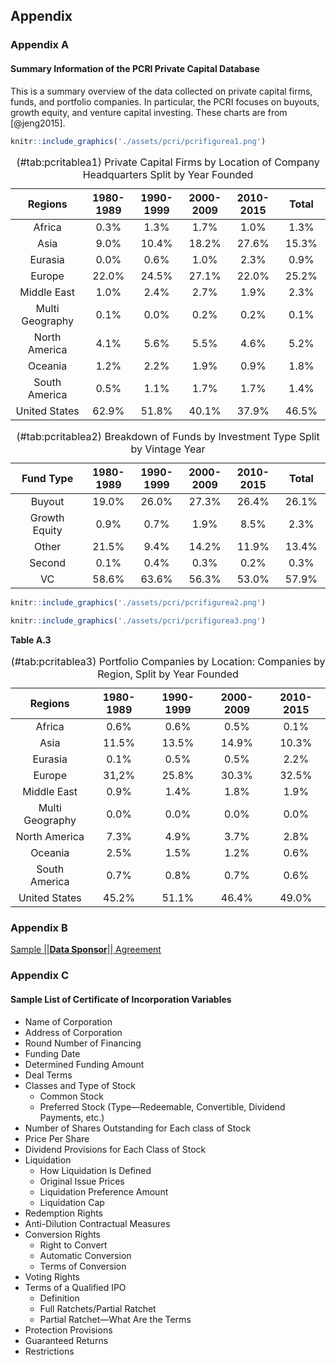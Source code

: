 ## Appendix  {-}

### Appendix A {-}

#### Summary Information of the PCRI Private Capital Database {-}

This is a summary overview of the data collected on private capital firms, funds, and portfolio companies. In particular, the PCRI focuses on buyouts, growth equity, and venture capital investing. These charts are from [@jeng2015].

```r
knitr::include_graphics('./assets/pcri/pcrifigurea1.png')
```

|Regions|1980-1989|1990-1999|2000-2009|2010-2015|Total|
|:---------------:|:---------:|:---------:|:---------:|:---------:|:---------:|
| Africa | 0.3% | 1.3% | 1.7% | 1.0% | 1.3% |
| Asia | 9.0% | 10.4% | 18.2% | 27.6% | 15.3% |
| Eurasia | 0.0% | 0.6% | 1.0% | 2.3% | 0.9% |
| Europe | 22.0% | 24.5% | 27.1% | 22.0% | 25.2% |
| Middle East | 1.0% | 2.4% | 2.7% | 1.9% | 2.3% |
| Multi Geography | 0.1% | 0.0% | 0.2% | 0.2% | 0.1% |
| North America | 4.1% | 5.6% | 5.5% | 4.6% | 5.2% |
| Oceania | 1.2% | 2.2% | 1.9% | 0.9% | 1.8% |
| South America |0.5% | 1.1% | 1.7% | 1.7% | 1.4% |
| United States | 62.9% | 51.8% | 40.1% | 37.9% | 46.5% |
Table: (\#tab:pcritablea1) Private Capital Firms by Location of Company Headquarters Split by Year Founded

|Fund Type|1980-1989|1990-1999|2000-2009|2010-2015|Total|
|:---------------:|:---------:|:---------:|:---------:|:---------:|:---------:|
| Buyout | 19.0% | 26.0% | 27.3% | 26.4% | 26.1% |
| Growth Equity | 0.9% | 0.7% | 1.9% | 8.5% | 2.3% |
| Other | 21.5% | 9.4% | 14.2% | 11.9% | 13.4% |
| Second | 0.1% | 0.4% | 0.3% | 0.2% | 0.3% |
| VC | 58.6% | 63.6% | 56.3% | 53.0% | 57.9% |
Table: (\#tab:pcritablea2) Breakdown of Funds by Investment Type Split by Vintage Year

```r
knitr::include_graphics('./assets/pcri/pcrifigurea2.png')
```


```r
knitr::include_graphics('./assets/pcri/pcrifigurea3.png')
```

**Table A.3**


|Regions|1980-1989|1990-1999|2000-2009|2010-2015|
|:---------------:|:---------:|:---------:|:---------:|:---------:|
| Africa | 0.6% | 0.6% | 0.5% | 0.1% |
| Asia | 11.5% | 13.5% | 14.9% | 10.3% |
| Eurasia | 0.1% | 0.5% | 0.5% | 2.2% |
| Europe | 31,2% | 25.8% | 30.3% | 32.5% |
| Middle East | 0.9% | 1.4% | 1.8% | 1.9% |
| Multi Geography | 0.0% | 0.0% | 0.0% | 0.0% |
| North America | 7.3% | 4.9% | 3.7% | 2.8% |
| Oceania | 2.5% | 1.5% | 1.2% | 0.6% |
| South America |0.7% | 0.8% | 0.7% | 0.6% |
| United States | 45.2% | 51.1% | 46.4% | 49.0% |
Table: (\#tab:pcritablea3) Portfolio Companies by Location: Companies by Region, Split by Year Founded

### Appendix B

[Sample ||**Data Sponsor**|| Agreement](.\appendix\pcri_appendix_b.pdf)

### Appendix C {-}

#### Sample List of Certificate of Incorporation Variables

- Name of Corporation  
- Address of Corporation  
- Round Number of Financing  
- Funding Date  
- Determined Funding Amount  
- Deal Terms  
- Classes and Type of Stock  
  - Common Stock  
  - Preferred Stock (Type---Redeemable, Convertible, Dividend Payments, etc.)  
- Number of Shares Outstanding for Each class of Stock  
- Price Per Share  
- Dividend Provisions for Each Class of Stock  
- Liquidation  
  - How Liquidation Is Defined  
  - Original Issue Prices  
  - Liquidation Preference Amount  
  - Liquidation Cap  
- Redemption Rights  
- Anti-Dilution Contractual Measures  
- Conversion Rights  
  - Right to Convert  
  - Automatic Conversion  
  - Terms of Conversion  
- Voting Rights  
- Terms of a Qualified IPO  
  - Definition  
  - Full Ratchets/Partial Ratchet  
  - Partial Ratchet---What Are the Terms  
- Protection Provisions  
- Guaranteed Returns  
- Restrictions  